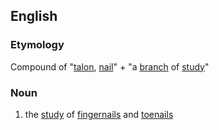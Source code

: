 ==English==

===Etymology===
Compound of {{etyl|grc}} '''{{polytonic|[[ὄνυξ]]}}''' {{italbrac|onuks}} "[[talon]], [[nail]]" + '''{{polytonic|[[-λογία]]}}''' {{italbrac|-logia}} "a [[branch]] of [[study]]"

===Noun===
{{en-noun|-}}

# {{medicine}} the [[study]] of [[fingernail]]s and [[toenail]]s
